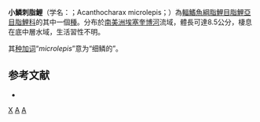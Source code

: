 {{Speciesbox
| taxon = Acanthocharax microlepis
| status = NE
| status_system = IUCN3.1
| authority = [[Eigenmann|Eigenmann]], 1912
| synonyms = 
}}
'''小鱗刺脂鯉'''（学名：；Acanthocharax microlepis；）為[[輻鰭魚綱|輻鰭魚綱]][[脂鯉目|脂鯉目]][[脂鯉亞目|脂鯉亞目]][[脂鯉科|脂鯉科]]的其中一個[[種|種]]。分布於[[南美洲|南美洲]][[埃塞奎博河|埃塞奎博河]]流域，體長可達8.5公分，棲息在底中層水域，生活習性不明。

其[[种加词|种加词]]“''microlepis''”意为“细鳞的”。

==参考文献==
{{refbegin}}
*{{FishBase_species|genus=Acanthocharax|species=microlepis|year=2013|month=10}}
{{refend}}

{{Taxonbar|from=Q6416808}}

[[Category:刺脂鯉屬|X]]
[[Category:1912年描述的魚類|A]]
[[Category:圭亞那動物|A]]


{{Characiformes-stub}}